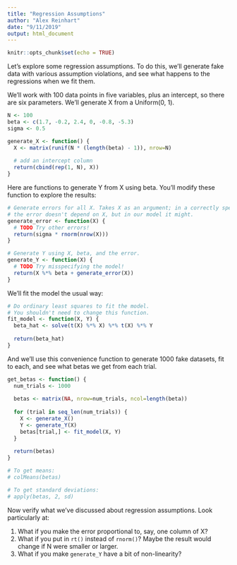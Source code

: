 ```yaml
---
title: "Regression Assumptions"
author: "Alex Reinhart"
date: "9/11/2019"
output: html_document
---
```


```r
knitr::opts_chunk$set(echo = TRUE)
```

Let's explore some regression assumptions. To do this, we'll generate fake data with various assumption violations, and see what happens to the regressions when we fit them.

We'll work with 100 data points in five variables, plus an intercept, so there are six parameters. We'll generate X from a Uniform(0, 1).

```r
N <- 100
beta <- c(1.7, -0.2, 2.4, 0, -0.8, -5.3)
sigma <- 0.5

generate_X <- function() {
  X <- matrix(runif(N * (length(beta) - 1)), nrow=N)
  
  # add an intercept column
  return(cbind(rep(1, N), X))
}
```

Here are functions to generate Y from X using beta. You'll modify these function to explore the results:

```r
# Generate errors for all X. Takes X as an argument; in a correctly specified model,
# the error doesn't depend on X, but in our model it might.
generate_error <- function(X) {
  # TODO Try other errors!
  return(sigma * rnorm(nrow(X)))
}

# Generate Y using X, beta, and the error.
generate_Y <- function(X) {
  # TODO Try misspecifying the model!
  return(X %*% beta + generate_error(X))
}
```

We'll fit the model the usual way:

```r
# Do ordinary least squares to fit the model.
# You shouldn't need to change this function.
fit_model <- function(X, Y) {
  beta_hat <- solve(t(X) %*% X) %*% t(X) %*% Y
  
  return(beta_hat)
}
```

And we'll use this convenience function to generate 1000 fake datasets, fit to each, and see what betas we get from each trial.

```r
get_betas <- function() {
  num_trials <- 1000
  
  betas <- matrix(NA, nrow=num_trials, ncol=length(beta))
  
  for (trial in seq_len(num_trials)) {
    X <- generate_X()
    Y <- generate_Y(X)
    betas[trial,] <- fit_model(X, Y)
  }
  
  return(betas)
}

# To get means:
# colMeans(betas)

# To get standard deviations:
# apply(betas, 2, sd)
```

Now verify what we've discussed about regression assumptions. Look particularly at:

1. What if you make the error proportional to, say, one column of X?
2. What if you put in `rt()` instead of `rnorm()`? Maybe the result would change if N were smaller or larger.
3. What if you make `generate_Y` have a bit of non-linearity?
